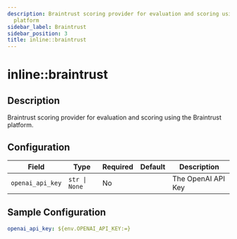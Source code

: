 ```yaml
---
description: Braintrust scoring provider for evaluation and scoring using the Braintrust
  platform
sidebar_label: Braintrust
sidebar_position: 3
title: inline::braintrust
---
```


# inline::braintrust

## Description

Braintrust scoring provider for evaluation and scoring using the Braintrust platform.

## Configuration

| Field | Type | Required | Default | Description |
|-------|------|----------|---------|-------------|
| `openai_api_key` | `str \| None` | No |  | The OpenAI API Key |

## Sample Configuration

```yaml
openai_api_key: ${env.OPENAI_API_KEY:=}
```
